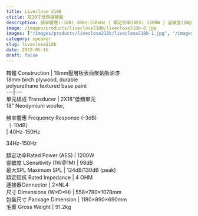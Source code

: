 ```yaml
---
title: Liveclose 218B
ctitle: 双18寸低頻揚聲器
description: 頻率響應(-3dB) 40Hz-150kHz | 額定功率(AES) 1200W | 靈敏度(1W@1M) 98dB | 最大SPL 124d8 (peak)
image: /images/products/liveclose218b/liveclose218b-0.jpg
images: ["/images/products/liveclose218b/liveclose218b-1.jpg", "/images/products/liveclose218b/liveclose218b-2.jpg"]
category: speaker
slug: liveclose218b
date: 2019-05-16
draft: false
---
```


  
箱體 Construction |  18mm壓層板表面聚氨酯油漆  
18mm birch plywood, durable  
polyurethane textured base paint  
---|---  
單元組成 Transducer |  2X18"低頻單元   
18" Neodymium woofer,  
  
頻率響應 Frequency Response (-3dB)  
（-10dB）  
|  40Hz-150Hz  
  
34Hz-150Hz  
  
  
額定功率Rated Power (AES) |  1200W  
靈敏度 LSensitivity (1W@1M) |  98dB  
最大SPL Maximum SPL |  124dB/130dB (peak)  
額定阻抗 Rated Impedance |  4 OHM  
連接器Connector |  2×NL4  
尺寸 Dimensions (W×D×H) |  558×780×1078mm  
包裝尺寸 Package Dimension |  1180×890×690mm  
毛重 Gross Weight |  91.2kg


